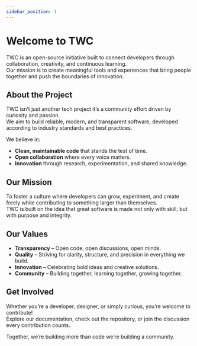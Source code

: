 ```yaml
---
sidebar_position: 1
---
```


# Welcome to TWC

TWC is an open-source initiative built to connect developers through collaboration, creativity, and continuous learning.  
Our mission is to create meaningful tools and experiences that bring people together and push the boundaries of innovation.

## About the Project

TWC isn’t just another tech project it’s a community effort driven by curiosity and passion.  
We aim to build reliable, modern, and transparent software, developed according to industry standards and best practices.

We believe in:

- **Clean, maintainable code** that stands the test of time.
- **Open collaboration** where every voice matters.
- **Innovation** through research, experimentation, and shared knowledge.

## Our Mission

To foster a culture where developers can grow, experiment, and create freely while contributing to something larger than themselves.  
TWC is built on the idea that great software is made not only with skill, but with purpose and integrity.

## Our Values

- **Transparency** – Open code, open discussions, open minds.
- **Quality** – Striving for clarity, structure, and precision in everything we build.
- **Innovation** – Celebrating bold ideas and creative solutions.
- **Community** – Building together, learning together, growing together.

## Get Involved

Whether you’re a developer, designer, or simply curious, you’re welcome to contribute!  
Explore our documentation, check out the repository, or join the discussion every contribution counts.

Together, we’re building more than code we’re building a community.

